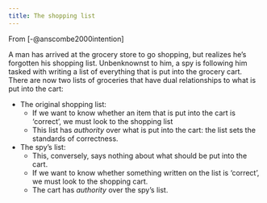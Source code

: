 ```yaml
---
title: The shopping list
---
```



From [-@anscombe2000intention]

A man has arrived at the grocery store to go shopping, but realizes he's forgotten his shopping list. Unbenknownst to him, a spy is following him tasked with writing a list of everything that is put into the grocery cart. There are now two lists of groceries that have dual relationships to what is put into the cart:

- The original shopping list:
    - If we want to know whether an item that is put into the cart is 'correct', we must look to the shopping list
    - This list has *authority* over what is put into the cart: the list sets the standards of correctness.
- The spy's list:
    - This, conversely, says nothing about what should be put into the cart.
    - If we want to know whether something written on the list is 'correct', we must look to the shopping cart.
    - The cart has *authority* over the spy's list.
